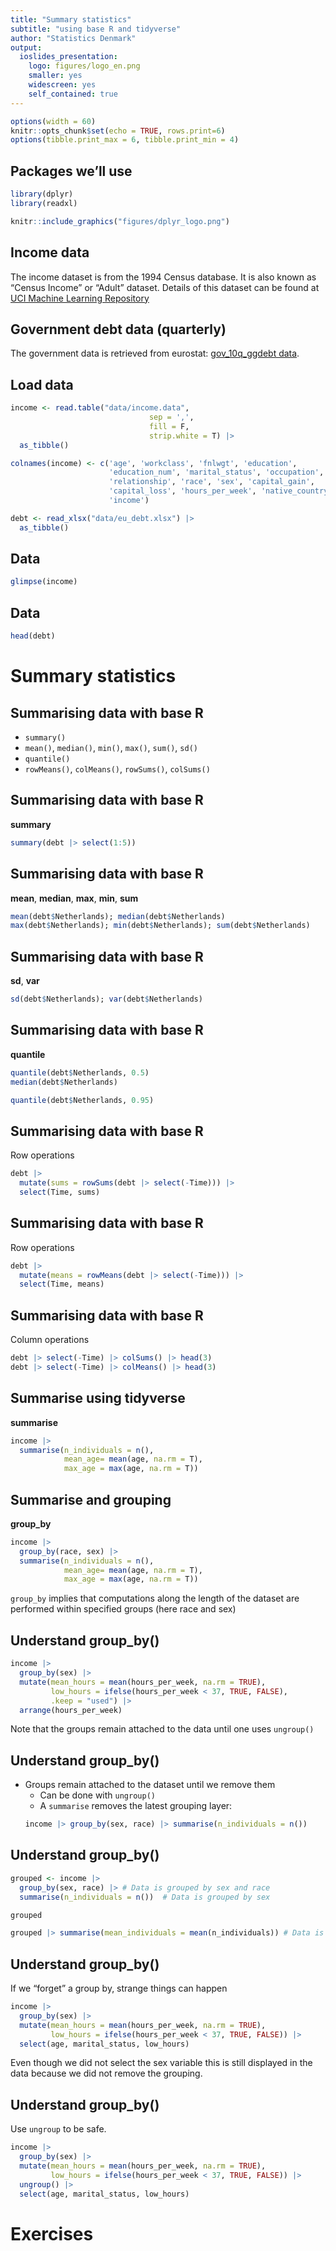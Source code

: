 ```yaml
---
title: "Summary statistics"
subtitle: "using base R and tidyverse"
author: "Statistics Denmark"
output:
  ioslides_presentation:
    logo: figures/logo_en.png
    smaller: yes
    widescreen: yes
    self_contained: true
---
```


```r
options(width = 60)
knitr::opts_chunk$set(echo = TRUE, rows.print=6)
options(tibble.print_max = 6, tibble.print_min = 4)
```


## Packages we'll use

```r
library(dplyr)
library(readxl)
```

```r
knitr::include_graphics("figures/dplyr_logo.png")
```


## Income data

The income dataset is from the 1994 Census database. It is also known as “Census
Income” or "Adult" dataset. Details of this dataset can be found at [UCI Machine
Learning Repository](https://archive.ics.uci.edu/ml/datasets/Adult)


## Government debt data (quarterly)

The government data is retrieved from eurostat: 
[gov_10q_ggdebt data](https://ec.europa.eu/eurostat/databrowser/view/gov_10q_ggdebt/default/table?lang=en).


## Load data


```r

income <- read.table("data/income.data", 
                               sep = ',', 
                               fill = F, 
                               strip.white = T) |> 
  as_tibble()

colnames(income) <- c('age', 'workclass', 'fnlwgt', 'education',
                      'education_num', 'marital_status', 'occupation',
                      'relationship', 'race', 'sex', 'capital_gain',
                      'capital_loss', 'hours_per_week', 'native_country',
                      'income')

debt <- read_xlsx("data/eu_debt.xlsx") |> 
  as_tibble()

```

## Data

```r
glimpse(income)
```


## Data

```r
head(debt)
```


# Summary statistics


## Summarising data with base  R

  - `summary()`
  - `mean()`, `median()`, `min()`, `max()`, `sum()`, `sd()`
  - `quantile()`
  - `rowMeans()`, `colMeans()`,  `rowSums()`, `colSums()`


## Summarising data with base R

**summary**

```r
summary(debt |> select(1:5))
```

## Summarising data with base R

**mean**, **median**, **max**, **min**, **sum**

```r
mean(debt$Netherlands); median(debt$Netherlands)
max(debt$Netherlands); min(debt$Netherlands); sum(debt$Netherlands)
```

## Summarising data with base R

**sd**, **var**

```r
sd(debt$Netherlands); var(debt$Netherlands)
```


## Summarising data with base R

**quantile**

```r
quantile(debt$Netherlands, 0.5)
median(debt$Netherlands)

quantile(debt$Netherlands, 0.95)
```


## Summarising data with base R

Row operations

```r
debt |> 
  mutate(sums = rowSums(debt |> select(-Time))) |> 
  select(Time, sums)
```


## Summarising data with base R

Row operations
```r
debt |> 
  mutate(means = rowMeans(debt |> select(-Time))) |> 
  select(Time, means)
```


## Summarising data with base R

Column operations

```r
debt |> select(-Time) |> colSums() |> head(3)
debt |> select(-Time) |> colMeans() |> head(3)
```


## Summarise using tidyverse

**summarise**

```r
income |> 
  summarise(n_individuals = n(),
            mean_age= mean(age, na.rm = T),
            max_age = max(age, na.rm = T))
```


## Summarise and grouping

**group_by**

```r
income |> 
  group_by(race, sex) |> 
  summarise(n_individuals = n(),
            mean_age= mean(age, na.rm = T),
            max_age = max(age, na.rm = T))
```
`group_by` implies that computations along the length of the dataset are performed within specified groups (here race and sex)


## Understand group_by()

```r
income |> 
  group_by(sex) |> 
  mutate(mean_hours = mean(hours_per_week, na.rm = TRUE),
         low_hours = ifelse(hours_per_week < 37, TRUE, FALSE),
         .keep = "used") |> 
  arrange(hours_per_week)
```
Note that the groups remain attached to the data until one uses `ungroup()`


## Understand group_by()

- Groups remain attached to the dataset until we remove them
  - Can be done with `ungroup()`
  - A `summarise` removes the latest grouping layer:
```r
income |> group_by(sex, race) |> summarise(n_individuals = n())
```


## Understand group_by()

```r
grouped <- income |> 
  group_by(sex, race) |> # Data is grouped by sex and race 
  summarise(n_individuals = n())  # Data is grouped by sex

grouped

grouped |> summarise(mean_individuals = mean(n_individuals)) # Data is no longer grouped
```


## Understand group_by()
If we "forget" a group by, strange things can happen

```r
income |> 
  group_by(sex) |> 
  mutate(mean_hours = mean(hours_per_week, na.rm = TRUE),
         low_hours = ifelse(hours_per_week < 37, TRUE, FALSE)) |> 
  select(age, marital_status, low_hours)
```
Even though we did not select the sex variable this is still displayed in the data because we did not remove the grouping.

## Understand group_by()
Use `ungroup` to be safe.

```r
income |> 
  group_by(sex) |> 
  mutate(mean_hours = mean(hours_per_week, na.rm = TRUE),
         low_hours = ifelse(hours_per_week < 37, TRUE, FALSE)) |> 
  ungroup() |> 
  select(age, marital_status, low_hours)
```

# Exercises